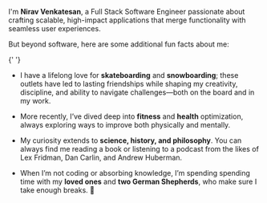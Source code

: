 <div className='text-left prose prose-slate'>

<p className='text-center sm:text-left'>
  
I'm **Nirav Venkatesan**, a Full Stack Software Engineer passionate about
crafting scalable, high-impact applications that merge functionality with
seamless user experiences.

But beyond software, here are some additional fun facts about me:

</p>{' '}

- I have a lifelong love for **skateboarding** and **snowboarding**; these outlets have led to lasting friendships while shaping my creativity, discipline, and ability to navigate challenges—both on the board and in my work.

- More recently, I’ve dived deep into **fitness** and **health** optimization, always exploring ways to improve both physically and mentally.

- My curiosity extends to **science, history, and philosophy**. You can always find me reading a book or listening to a podcast from the likes of Lex Fridman, Dan Carlin, and Andrew Huberman.

- When I’m not coding or absorbing knowledge, I’m spending spending time with my **loved ones** and **two German Shepherds**, who make sure I take enough breaks. 🐾

</div>
